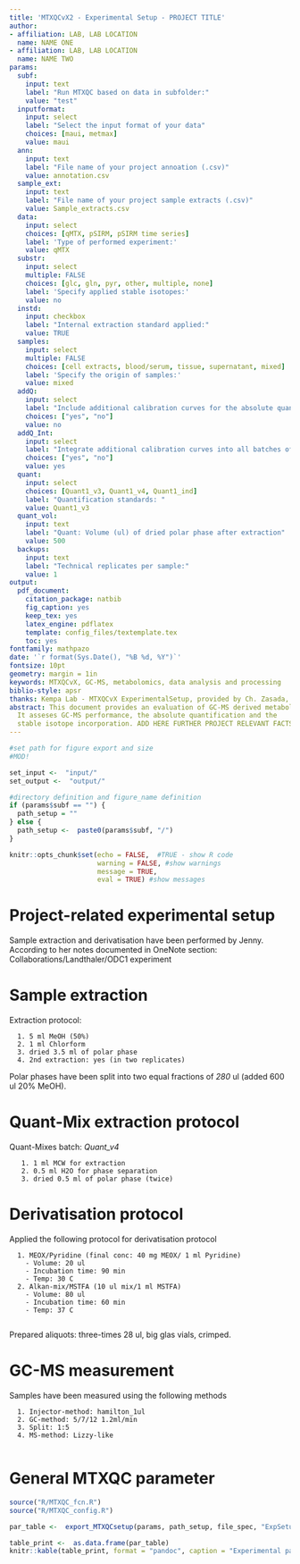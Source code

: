 ```yaml
---
title: 'MTXQCvX2 - Experimental Setup - PROJECT TITLE'
author:
- affiliation: LAB, LAB LOCATION 
  name: NAME ONE 
- affiliation: LAB, LAB LOCATION
  name: NAME TWO
params:
  subf:
    input: text
    label: "Run MTXQC based on data in subfolder:"
    value: "test"
  inputformat:
    input: select
    label: "Select the input format of your data"
    choices: [maui, metmax]
    value: maui
  ann:
    input: text
    label: "File name of your project annoation (.csv)"
    value: annotation.csv
  sample_ext:
    input: text
    label: "File name of your project sample extracts (.csv)"
    value: Sample_extracts.csv
  data:
    input: select
    choices: [qMTX, pSIRM, pSIRM time series]
    label: 'Type of performed experiment:'
    value: qMTX
  substr: 
    input: select
    multiple: FALSE
    choices: [glc, gln, pyr, other, multiple, none]
    label: 'Specify applied stable isotopes:'
    value: no
  instd:
    input: checkbox
    label: "Internal extraction standard applied:"
    value: TRUE
  samples:
    input: select
    multiple: FALSE
    choices: [cell extracts, blood/serum, tissue, supernatant, mixed]
    label: 'Specify the origin of samples:'
    value: mixed
  addQ:
    input: select
    label: "Include additional calibration curves for the absolute quantification."
    choices: ["yes", "no"]
    value: no
  addQ_Int:
    input: select
    label: "Integrate additional calibration curves into all batches of the project"
    choices: ["yes", "no"]
    value: yes
  quant:
    input: select
    choices: [Quant1_v3, Quant1_v4, Quant1_ind]
    label: "Quantification standards: "
    value: Quant1_v3
  quant_vol:
    input: text
    label: "Quant: Volume (ul) of dried polar phase after extraction"
    value: 500
  backups:
    input: text
    label: "Technical replicates per sample:"
    value: 1
output:
  pdf_document:
    citation_package: natbib
    fig_caption: yes
    keep_tex: yes
    latex_engine: pdflatex
    template: config_files/textemplate.tex
    toc: yes
fontfamily: mathpazo
date: '`r format(Sys.Date(), "%B %d, %Y")`'
fontsize: 10pt
geometry: margin = 1in
keywords: MTXQCvX, GC-MS, metabolomics, data analysis and processing
biblio-style: apsr
thanks: Kempa Lab - MTXQCvX ExperimentalSetup, provided by Ch. Zasada, processed '`r format(Sys.Date(), "%B %d, %Y")`'
abstract: This document provides an evaluation of GC-MS derived metabolomics data.
  It asseses GC-MS performance, the absolute quantification and the
  stable isotope incorporation. ADD HERE FURTHER PROJECT RELEVANT FACTS.
---
```


```r
#set path for figure export and size
#MOD!

set_input <-  "input/"
set_output <-  "output/"

#directory definition and figure_name definition
if (params$subf == "") {
  path_setup = ""
} else {
  path_setup <-  paste0(params$subf, "/")
}

knitr::opts_chunk$set(echo = FALSE,  #TRUE - show R code
                      warning = FALSE, #show warnings
                      message = TRUE,
                      eval = TRUE) #show messages
```
 

# Project-related experimental setup
<!-- 
Add here the the extraction protocol of your samples. Use this provided space 
to have a complete report starting from sample extraction, derivatisation and 
quantification or isotope incorporation 
                                                                          -->
                                                                          
                                                                          
Sample extraction and derivatisation have been performed by Jenny. 
According to her notes documented in OneNote section:
Collaborations/Landthaler/ODC1 experiment

# Sample extraction

Extraction protocol:
      
      1. 5 ml MeOH (50%)
      2. 1 ml Chlorform
      3. dried 3.5 ml of polar phase
      4. 2nd extraction: yes (in two replicates)

Polar phases have been split into two equal fractions of *280* ul (added 600 ul 20% MeOH).

# Quant-Mix extraction protocol

Quant-Mixes batch: *Quant_v4*

       1. 1 ml MCW for extraction
       2. 0.5 ml H2O for phase separation
       3. dried 0.5 ml of polar phase (twice)
  

# Derivatisation protocol

Applied the following protocol for derivatisation protocol

      1. MEOX/Pyridine (final conc: 40 mg MEOX/ 1 ml Pyridine)
        - Volume: 20 ul
        - Incubation time: 90 min
        - Temp: 30 C
      2. Alkan-mix/MSTFA (10 ul mix/1 ml MSTFA)
        - Volume: 80 ul
        - Incubation time: 60 min
        - Temp: 37 C
        
Prepared aliquots: three-times 28 ul, big glas vials, crimped.

# GC-MS measurement

Samples have been measured using the following methods

      1. Injector-method: hamilton_1ul
      2. GC-method: 5/7/12 1.2ml/min
      3. Split: 1:5
      4. MS-method: Lizzy-like
      


# General MTXQC parameter
```r

source("R/MTXQC_fcn.R")
source("R/MTXQC_config.R")

par_table <-  export_MTXQCsetup(params, path_setup, file_spec, "ExpSetup")

table_print <-  as.data.frame(par_table)
knitr::kable(table_print, format = "pandoc", caption = "Experimental parameters of the project.")

```
